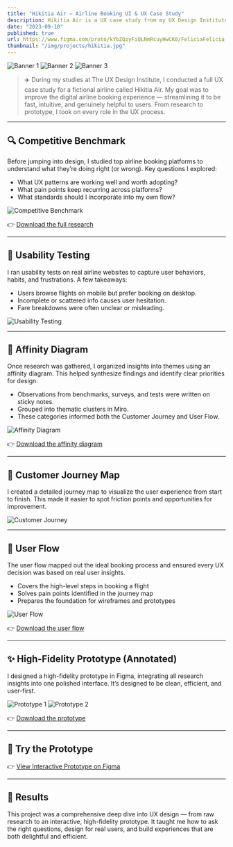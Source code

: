 ```yaml
---
title: "Hikitia Air – Airline Booking UI & UX Case Study"
description: Hikitia Air is a UX case study from my UX Design Institute program. It explores how to improve the online airline booking process through user research, testing, and prototyping. The project prioritizes clarity, simplicity, and efficiency.
date: "2023-09-10"
published: true
url: https://www.figma.com/proto/kYbZQzyFiQLNmRcuyHwCK0/FeliciaFelicia_Project11?type=design&t=8QoeQDWaLhHxv6pM-1&scaling=scale-down&page-id=0%3A1&node-id=120-117&starting-point-node-id=120%3A117
thumbnail: "/img/projects/hikitia.jpg"
---
```


![Banner 1](/img/hikitia/banner1.jpg)
![Banner 2](/img/hikitia/banner2.jpg)
![Banner 3](/img/hikitia/banner3.jpg)

> ✈️ During my studies at The UX Design Institute, I conducted a full UX case study for a fictional airline called Hikitia Air. My goal was to improve the digital airline booking experience — streamlining it to be fast, intuitive, and genuinely helpful to users. From research to prototype, I took on every role in the UX process.

---

## 🔍 Competitive Benchmark

Before jumping into design, I studied top airline booking platforms to understand what they’re doing right (or wrong). Key questions I explored:

- What UX patterns are working well and worth adopting?
- What pain points keep recurring across platforms?
- What standards should I incorporate into my own flow?

![Competitive Benchmark](/img/hikitia/competitiveBenchmark.jpg)

👉 [Download the full research](https://drive.google.com/file/d/1O41oy2mXxg4WHdttVp4EIWDrc8L7RDEu/view?usp=sharing)

---

## 🧪 Usability Testing

I ran usability tests on real airline websites to capture user behaviors, habits, and frustrations. A few takeaways:

- Users browse flights on mobile but prefer booking on desktop.
- Incomplete or scattered info causes user hesitation.
- Fare breakdowns were often unclear or misleading.

![Usability Testing](/img/hikitia/usabilityTesting.jpg)

---

## 🧠 Affinity Diagram

Once research was gathered, I organized insights into themes using an affinity diagram. This helped synthesize findings and identify clear priorities for design.

- Observations from benchmarks, surveys, and tests were written on sticky notes.
- Grouped into thematic clusters in Miro.
- These categories informed both the Customer Journey and User Flow.

![Affinity Diagram](/img/hikitia/affinityDiagram.jpg)

👉 [Download the affinity diagram](https://drive.google.com/file/d/1bxbu8jYEQaOKrNkOtWUaDKARAWF5SweO/view?usp=sharing)

---

## 🧭 Customer Journey Map

I created a detailed journey map to visualize the user experience from start to finish. This made it easier to spot friction points and opportunities for improvement.

![Customer Journey](/img/hikitia/customerJourney.jpg)

---

## 🧩 User Flow

The user flow mapped out the ideal booking process and ensured every UX decision was based on real user insights.

- Covers the high-level steps in booking a flight
- Solves pain points identified in the journey map
- Prepares the foundation for wireframes and prototypes

![User Flow](/img/hikitia/userFlow.jpg)

👉 [Download the user flow](https://drive.google.com/file/d/1hWYWnPCmVyw9EZXdwIdv7S0LjrWvxfky/view?usp=sharing)

---

## ✨ High-Fidelity Prototype (Annotated)

I designed a high-fidelity prototype in Figma, integrating all research insights into one polished interface. It’s designed to be clean, efficient, and user-first.

![Prototype 1](/img/hikitia/anno1.jpg)
![Prototype 2](/img/hikitia/anno2.jpg)

👉 [Download the prototype](https://drive.google.com/file/d/1WQujyCpGtKgX9nqwViM1nZnIBNMxWmZu/view?usp=sharing)

---

## 🧪 Try the Prototype

👉 [View Interactive Prototype on Figma](https://www.figma.com/proto/kYbZQzyFiQLNmRcuyHwCK0/FeliciaFelicia_Project11?type=design&t=8QoeQDWaLhHxv6pM-1&scaling=scale-down&page-id=0%3A1&node-id=120-117&starting-point-node-id=120%3A117)

---

## 🎯 Results

This project was a comprehensive deep dive into UX design — from raw research to an interactive, high-fidelity prototype. It taught me how to ask the right questions, design for real users, and build experiences that are both delightful and efficient.
